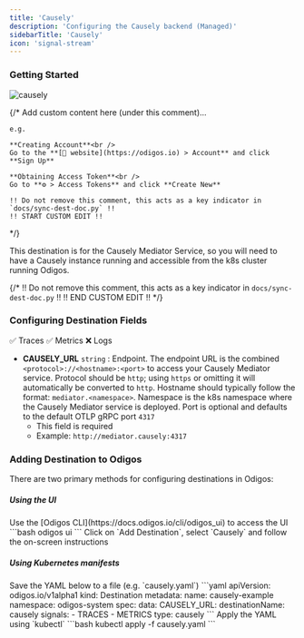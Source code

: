 ```yaml
---
title: 'Causely'
description: 'Configuring the Causely backend (Managed)'
sidebarTitle: 'Causely'
icon: 'signal-stream'
---
```


### Getting Started

<img src="https://d15jtxgb40qetw.cloudfront.net/causely.svg" alt="causely" className="not-prose h-20" />

{/*
    Add custom content here (under this comment)...

    e.g.

    **Creating Account**<br />
    Go to the **[🔗 website](https://odigos.io) > Account** and click **Sign Up**

    **Obtaining Access Token**<br />
    Go to **⚙️ > Access Tokens** and click **Create New**

    !! Do not remove this comment, this acts as a key indicator in `docs/sync-dest-doc.py` !!
    !! START CUSTOM EDIT !!
*/}

This destination is for the Causely Mediator Service, so you will need to have a Causely instance running and accessible from the k8s cluster running Odigos.

{/*
    !! Do not remove this comment, this acts as a key indicator in `docs/sync-dest-doc.py` !!
    !! END CUSTOM EDIT !!
*/}

### Configuring Destination Fields

<Accordion title="Supported Signals:">
  ✅ Traces
  ✅ Metrics
  ❌ Logs
</Accordion>

- **CAUSELY_URL** `string` : Endpoint. The endpoint URL is the combined `<protocol>://<hostname>:<port>` to access your Causely Mediator service. Protocol should be `http`; using `https` or omitting it will automatically be converted to `http`. Hostname should typically follow the format: `mediator.<namespace>`. Namespace is the k8s namespace where the Causely Mediator service is deployed. Port is optional and defaults to the default OTLP gRPC port `4317`
  - This field is required
  - Example: `http://mediator.causely:4317`

### Adding Destination to Odigos

There are two primary methods for configuring destinations in Odigos:

##### **Using the UI**

<Steps>
  <Step>
    Use the [Odigos CLI](https://docs.odigos.io/cli/odigos_ui) to access the UI
    ```bash
    odigos ui
    ```
  </Step>
  <Step>
    Click on `Add Destination`, select `Causely` and follow the on-screen instructions
  </Step>
</Steps>

##### **Using Kubernetes manifests**

<Steps>
  <Step>
    Save the YAML below to a file (e.g. `causely.yaml`)
    ```yaml
    apiVersion: odigos.io/v1alpha1
    kind: Destination
    metadata:
      name: causely-example
      namespace: odigos-system
    spec:
      data:
        CAUSELY_URL: <Endpoint>
      destinationName: causely
      signals:
      - TRACES
      - METRICS
      type: causely
    ```
  </Step>
  <Step>
    Apply the YAML using `kubectl`
    ```bash
    kubectl apply -f causely.yaml
    ```
  </Step>
</Steps>